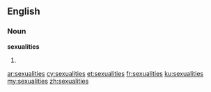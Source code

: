 ==English==

===Noun===
'''sexualities'''

# {{plural of|sexuality}}

[[ar:sexualities]]
[[cy:sexualities]]
[[et:sexualities]]
[[fr:sexualities]]
[[ku:sexualities]]
[[my:sexualities]]
[[zh:sexualities]]